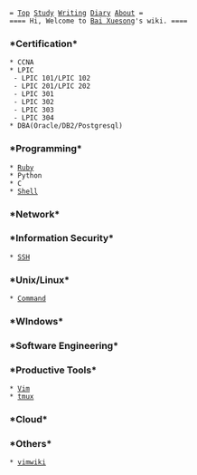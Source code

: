  = [[index|Top]] [[Study]] [[Writing]] [[diary/diary|Diary]] [[Bai Xuesong|About]] =
 ==== Hi, Welcome to [[Bai Xuesong]]'s wiki. ====

=== *Certification* ===
 * CCNA
 * LPIC
  - LPIC 101/LPIC 102
  - LPIC 201/LPIC 202
  - LPIC 301
  - LPIC 302
  - LPIC 303
  - LPIC 304
 * DBA(Oracle/DB2/Postgresql)
=== *Programming* ===
 * [[Ruby]]
 * Python
 * C
 * [[Shell]]
=== *Network* ===
=== *Information Security* ===
 * [[SSH]]
=== *Unix/Linux* ===
 * [[Command]]
=== *WIndows* ===
=== *Software Engineering* ===
=== *Productive Tools* ===
 * [[Vim]]
 * [[tmux]]
=== *Cloud* ===
=== *Others* ===
 * [[vimwiki]]
